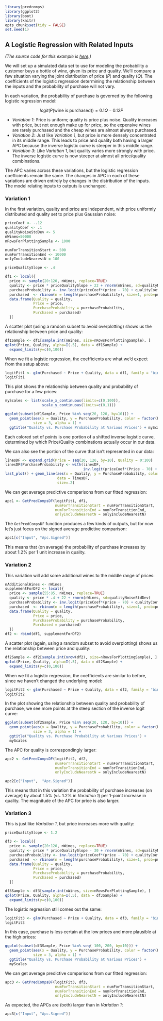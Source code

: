 ```r
library(predcomps)
library(ggplot2)
library(boot)
library(knitr)
opts_chunk$set(tidy = FALSE)
set.seed(1)
```

## A Logistic Regression with Related Inputs

*(The source code for this example is [here](https://github.com/dchudz/predcomps/blob/master/notes/examples/wine-logistic-regression.Rmd).)*

We will set up a simulated data set to use for modeling the probability a customer buys a bottle of wine, given its price and quality. We'll compare a few situation varying the joint distribution of price ($P$) and quality ($Q$). The coefficients of the logistic regression determining the relationship between the inputs and the probability of purchase will not vary.

In each variation, the probability of purchase is governed by the following logistic regression model:

$$logit(P(\text{wine is purchased})) = 0.1 Q - 0.12 P$$

- *Variation 1*: Price is uniform; quality is price plus noise. Quality increases with price, but not enough make up for price, so the expensive wines are rarely purchased and the cheap wines are almost always purchased.
- *Variation 2*: Just like *Variation 1*, but price is more densely concentrated in its middle range. This leads to price and quality both having a larger APC because the inverse logistic curve is steeper in this middle range.
- *Variation 3*: Like *Variation 1*, but quality varies more strongly with price. The inverse logistic curve is now steeper at almost all price/quality combinations.

The APC varies across these variations, but the logistic regression coefficients remain the same. The changes in APC in each of these variations are driven entirely by changes in the distribution of the inputs. The model relating inputs to outputs is unchanged.

### Variation 1

In the first variation, quality and price are independent, with price uniformly distributed and quality set to price plus Gaussian noise:

```r
priceCoef <- -.12
qualityCoef <- .1
qualityNoiseStdDev <- 5
nWines=50000
nRowsForPlottingSample <- 1000

numForTransitionStart <- 500
numForTransitionEnd <- 10000
onlyIncludeNearestN = 100

priceQualitySlope <- .4

df1 <- local({
  price <- sample(20:120, nWines, replace=TRUE)
  quality <- price * priceQualitySlope + 22 + rnorm(nWines, sd=qualityNoiseStdDev)
  purchaseProbability <- inv.logit(priceCoef*(price - 70) + qualityCoef*(quality - 50)  )
  purchased  <- rbinom(n = length(purchaseProbability), size=1, prob=purchaseProbability)
  data.frame(Quality = quality, 
             Price = price, 
             PurchaseProbability = purchaseProbability, 
             Purchased = purchased)
  })
```

A scatter plot (using a random subset to avoid overplotting) shows us the relationship between price and quality:

```r
df1Sample <- df1[sample.int(nWines, size=nRowsForPlottingSample), ]
qplot(Price, Quality, alpha=I(.5), data = df1Sample) + 
  expand_limits(y=c(0,100))
```

When we fit a logistic regression, the coefficients are what we'd expect from the setup above:


```r
logitFit1 <- glm(Purchased ~ Price + Quality, data = df1, family = "binomial")
logitFit1
```

This plot shows the relationship between quality and probability of purchase for a few prices:

```r
myScales <- list(scale_x_continuous(limits=c(0,100)),
                 scale_y_continuous(limits=c(0,1)))

ggplot(subset(df1Sample, Price %in% seq(20, 120, by=10))) + 
  geom_point(aes(x = Quality, y = PurchaseProbability, color = factor(Price)), 
             size = 3, alpha = 1) + 
  ggtitle("Quality vs. Purchase Probability at Various Prices") + myScales

```

Each colored set of points is one portion of a shifted inverse logistic curve, determined by which Price/Quality combinations actually occur in our data.

We can also see the portion of the curve that isn't represented in our data:

```r
linesDF <- expand.grid(Price = seq(20, 120, by=10), Quality = 0:100)
linesDF$PurchaseProbability <- with(linesDF,
                                    inv.logit(priceCoef*(Price - 70) + qualityCoef*(Quality - 50)))
last_plot() + geom_line(aes(x = Quality, y = PurchaseProbability, color = factor(Price)), 
                        data = linesDF,
                        size=.2)
```

We can get average predictive comparisons from our fitted regression:

```r
apc1 <- GetPredCompsDF(logitFit1, df1,
                       numForTransitionStart = numForTransitionStart,
                       numForTransitionEnd = numForTransitionEnd,
                       onlyIncludeNearestN = onlyIncludeNearestN)
```

The `GetPredCompsDF` function produces a few kinds of outputs, but for now let's just focus on the signed average predictive comparison:

```r
apc1[c("Input", "Apc.Signed")]
```

This means that (on average) the probability of purchase increases by about 1.2% per 1 unit increase in quality.

### Variation 2

This variation will add some additional wines to the middle range of prices:

```r
nAdditionalWines <- nWines
supplementForDF2 <- local({
  price <- sample(55:85, nWines, replace=TRUE)
  quality <- price * .4 + 22 + rnorm(nWines, sd=qualityNoiseStdDev)
  purchaseProbability <- inv.logit(priceCoef*(price - 70) + qualityCoef*(quality - 50)  )
  purchased  <- rbinom(n = length(purchaseProbability), size=1, prob=purchaseProbability)
  data.frame(Quality = quality, 
             Price = price, 
             PurchaseProbability = purchaseProbability, 
             Purchased = purchased)
  })
df2 <- rbind(df1, supplementForDF2)
```

A scatter plot (again, using a random subset to avoid overplotting) shows us the relationship between price and quality:

```r
df2Sample <- df2[sample.int(nrow(df2), size=nRowsForPlottingSample), ]
qplot(Price, Quality, alpha=I(.5), data = df2Sample) + 
  expand_limits(y=c(0,100))
```

When we fit a logistic regression, the coefficients are similar to before, since we haven't changed the underlying model:


```r
logitFit2 <- glm(Purchased ~ Price + Quality, data = df2, family = "binomial")
logitFit2
```

In the plot showing the relationship between quality and probability of purchase, we see more points at the steep section of the inverse logit curve:

```r
ggplot(subset(df2Sample, Price %in% seq(20, 120, by=10))) + 
  geom_point(aes(x = Quality, y = PurchaseProbability, color = factor(Price)), 
             size = 3, alpha = 1) + 
  ggtitle("Quality vs. Purchase Probability at Various Prices") +
  myScales
```

The APC for quality is correspondingly larger:

```r
apc2 <- GetPredCompsDF(logitFit2, df2,
                       numForTransitionStart = numForTransitionStart,
                       numForTransitionEnd = numForTransitionEnd,
                       onlyIncludeNearestN = onlyIncludeNearestN)

apc2[c("Input",  "Apc.Signed")]
```

This means that in this variation the probability of purchase increases (on average) by about 1.5% (vs. 1.2% in *Variation 1*) per 1-point increase in quality. The magnitude of the APC for price is also larger.

### Variation 3

This is just like *Variation 1*, but price increases more with quality:

```r
priceQualitySlope <- 1.2

df3 <- local({
  price <- sample(20:120, nWines, replace=TRUE)
  quality <- price * priceQualitySlope - 30 + rnorm(nWines, sd=qualityNoiseStdDev)
  purchaseProbability <- inv.logit(priceCoef*(price - 70) + qualityCoef*(quality - 50)  )
  purchased  <- rbinom(n = length(purchaseProbability), size=1, prob=purchaseProbability)
  data.frame(Quality = quality, 
             Price = price, 
             PurchaseProbability = purchaseProbability, 
             Purchased = purchased)
  })
```

```r
df3Sample <- df3[sample.int(nWines, size=nRowsForPlottingSample), ]
qplot(Price, Quality, alpha=I(.5), data = df3Sample) + 
  expand_limits(y=c(0,100))
```

The logistic regression still comes out the same:

```r
logitFit3 <- glm(Purchased ~ Price + Quality, data = df3, family = "binomial")
logitFit3
```

In this case, purchase is less certain at the low prices and more plausible at the high prices:

```r
ggplot(subset(df3Sample, Price %in% seq(-100, 200, by=10))) + 
  geom_point(aes(x = Quality, y = PurchaseProbability, color = factor(Price)), 
             size = 3, alpha = 1) + 
  ggtitle("Quality vs. Purchase Probability at Various Prices") + 
  myScales
```

We can get average predictive comparisons from our fitted regression:

```r
apc3 <- GetPredCompsDF(logitFit3, df3,
                       numForTransitionStart = numForTransitionStart,
                       numForTransitionEnd = numForTransitionEnd,
                       onlyIncludeNearestN = onlyIncludeNearestN)
```

As expected, the APCs are (both) larger than in *Variation 1*:

```r
apc3[c("Input", "Apc.Signed")]
```
